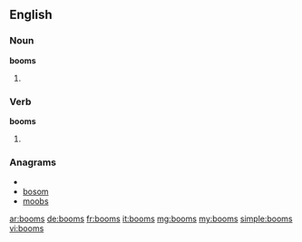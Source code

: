 ==English==

===Noun===
'''booms'''

# {{plural of|[[boom]]}}

===Verb===
'''booms'''

# {{third-person singular of|[[boom]]}}

===Anagrams===
* {{alphagram|bmoos}}
* [[bosom#English|bosom]]
* [[moobs#English|moobs]]

[[ar:booms]]
[[de:booms]]
[[fr:booms]]
[[it:booms]]
[[mg:booms]]
[[my:booms]]
[[simple:booms]]
[[vi:booms]]